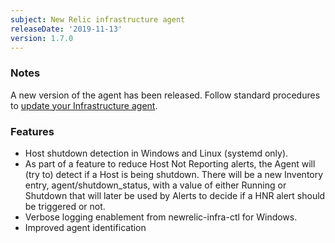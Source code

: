 ```yaml
---
subject: New Relic infrastructure agent
releaseDate: '2019-11-13'
version: 1.7.0
---
```


### Notes

A new version of the agent has been released. Follow standard procedures to [update your Infrastructure agent](/docs/infrastructure/new-relic-infrastructure/installation/update-infrastructure-agent).

### Features

* Host shutdown detection in Windows and Linux (systemd only).
* As part of a feature to reduce Host Not Reporting alerts, the Agent will (try to) detect if a Host is being shutdown. There will be a new Inventory entry, agent/shutdown_status, with a value of either Running or Shutdown that will later be used by Alerts to decide if a HNR alert should be triggered or not.
* Verbose logging enablement from newrelic-infra-ctl for Windows.
* Improved agent identification
